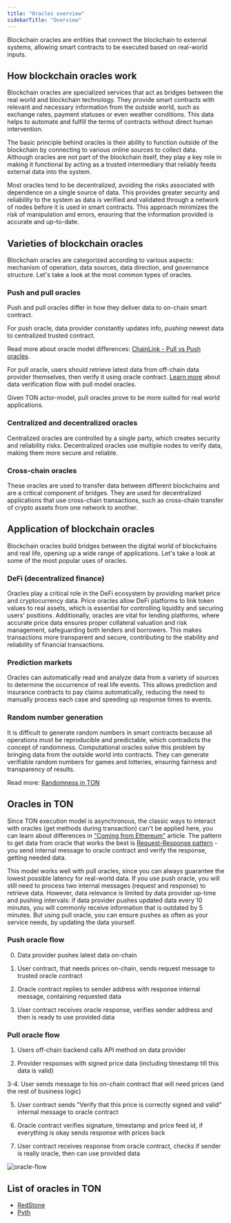 ```yaml
---
title: "Oracles overview"
sidebarTitle: "Overview"
---
```



Blockchain oracles are entities that connect the blockchain to external systems, allowing smart contracts to be executed based on real-world inputs.

## How blockchain oracles work

Blockchain oracles are specialized services that act as bridges between the real world and blockchain technology. They provide smart contracts with relevant and necessary information from the outside world, such as exchange rates, payment statuses or even weather conditions. This data helps to automate and fulfill the terms of contracts without direct human intervention.

The basic principle behind oracles is their ability to function outside of the blockchain by connecting to various online sources to collect data. Although oracles are not part of the blockchain itself, they play a key role in making it functional by acting as a trusted intermediary that reliably feeds external data into the system.

Most oracles tend to be decentralized, avoiding the risks associated with dependence on a single source of data. This provides greater security and reliability to the system as data is verified and validated through a network of nodes before it is used in smart contracts. This approach minimizes the risk of manipulation and errors, ensuring that the information provided is accurate and up-to-date.

## Varieties of blockchain oracles

Blockchain oracles are categorized according to various aspects: mechanism of operation, data sources, data direction, and governance structure. Let's take a look at the most common types of oracles.

### Push and pull oracles

Push and pull oracles differ in how they deliver data to on-chain smart contract.

For push oracle, data provider constantly updates info, _pushing_ newest data to centralized trusted contract.

Read more about oracle model differences: [ChainLink - Pull vs Push oracles](https://chain.link/education-hub/pull-oracles-vs-push-oracles).

For pull oracle, users should retrieve latest data from off-chain data provider themselves, then verify it using oracle contract. [Learn more](#oracles-in-ton) about data verification flow with pull model oracles.

Given TON actor-model, pull oracles prove to be more suited for real world applications.

### Centralized and decentralized oracles

Centralized oracles are controlled by a single party, which creates security and reliability risks. Decentralized oracles use multiple nodes to verify data, making them more secure and reliable.

### Cross-chain oracles

These oracles are used to transfer data between different blockchains and are a critical component of bridges. They are used for decentralized applications that use cross-chain transactions, such as cross-chain transfer of crypto assets from one network to another.

## Application of blockchain oracles

Blockchain oracles build bridges between the digital world of blockchains and real life, opening up a wide range of applications. Let's take a look at some of the most popular uses of oracles.

### DeFi (decentralized finance)

Oracles play a critical role in the DeFi ecosystem by providing market price and cryptocurrency data. Price oracles allow DeFi platforms to link token values to real assets, which is essential for controlling liquidity and securing users' positions. Additionally, oracles are vital for lending platforms, where accurate price data ensures proper collateral valuation and risk management, safeguarding both lenders and borrowers. This makes transactions more transparent and secure, contributing to the stability and reliability of financial transactions.

### Prediction markets

Oracles can automatically read and analyze data from a variety of sources to determine the occurrence of real life events. This allows prediction and insurance contracts to pay claims automatically, reducing the need to manually process each case and speeding up response times to events.

### Random number generation

It is difficult to generate random numbers in smart contracts because all operations must be reproducible and predictable, which contradicts the concept of randomness. Computational oracles solve this problem by bringing data from the outside world into contracts. They can generate verifiable random numbers for games and lotteries, ensuring fairness and transparency of results.

Read more: [Randomness in TON](/techniques/random)

## Oracles in TON

Since TON execution model is asynchronous, the classic ways to interact with oracles (get methods during transaction) can't be applied here, you can learn about differences in ["Coming from Ethereum"](/guidebook/from-ethereum) article. The pattern to get data from oracle that works the best is [Request-Response pattern](/techniques/carry-value) - you send internal message to oracle contract and verify the response, getting needed data.

This model works well with pull oracles, since you can always guarantee the lowest possible latency for real-world data. If you use push oracle, you will still need to process two internal messages (request and response) to retrieve data. However, data relevance is limited by data provider up-time and pushing intervals: if data provider pushes updated data every 10 minutes, you will commonly receive information that is outdated by 5 minutes. But using pull oracle, you can ensure pushes as often as your service needs, by updating the data yourself.

### Push oracle flow

0. Data provider pushes latest data on-chain

1. User contract, that needs prices on-chain, sends request message to trusted oracle contract

2. Oracle contract replies to sender address with response internal message, containing requested data

3. User contract receives oracle response, verifies sender address and then is ready to use provided data

### Pull oracle flow

1. Users off-chain backend calls API method on data provider

2. Provider responses with signed price data (including timestamp till this data is valid)

3-4. User sends message to his on-chain contract that will need prices (and the rest of business logic)

5. User contract sends "Verify that this price is correctly signed and valid" internal message to oracle contract

6. Oracle contract verifies signature, timestamp and price feed id, if everything is okay sends response with prices back

7. User contract receives response from oracle contract, checks if sender is really oracle, then can use provided data

![oracle-flow](/resources/images/oracles/oracle-flow.jpg)

## List of oracles in TON

- [RedStone](/ecosystem/interoperability/oracles/redstone)
- [Pyth](/ecosystem/interoperability/oracles/pyth)
